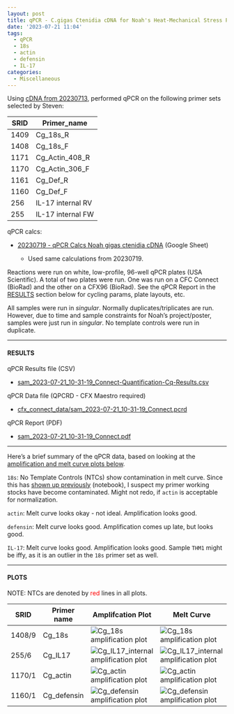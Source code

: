 ```yaml
---
layout: post
title: qPCR - C.gigas Ctenidia cDNA for Noah's Heat-Mechanical Stress Project
date: '2023-07-21 11:04'
tags: 
  - qPCR
  - 18s
  - actin
  - defensin
  - IL-17
categories: 
  - Miscellaneous
---
```

Using [cDNA from 20230713](https://robertslab.github.io/sams-notebook/2023/07/13/Reverse-Transcription-C.gigas-RNA-from-Noah's-Heat-Mechanical-Stress-Project.html), performed qPCR on the following primer sets selected by Steven:

| SRID | Primer_name       |
|------|-------------------|
| 1409 | Cg_18s_R          |
| 1408 | Cg_18s_F          |
| 1171 | Cg_Actin_408_R    |
| 1170 | Cg_Actin_306_F    |
| 1161 | Cg_Def_R          |
| 1160 | Cg_Def_F          |
| 256  | IL-17 internal RV |
| 255  | IL-17 internal FW |

qPCR calcs:

- [20230719 - qPCR Calcs Noah gigas ctenidia cDNA](https://docs.google.com/spreadsheets/d/1DXVSlQtKJsmwNEUbx-IOEdoOFy8FwFqmw8n7LW3pqgw/edit#gid=0) (Google Sheet)

  - Used same calculations from 20230719.

Reactions were run on white, low-profile, 96-well qPCR plates (USA Scientific). A total of two plates were run. One was run on a CFC Connect (BioRad) and the other on a CFX96 (BioRad). See the qPCR Report in the [RESULTS](#results) section below for cycling params, plate layouts, etc.

All samples were run in _singular_. Normally duplicates/triplicates are run. However, due to time and sample constraints for Noah's project/poster, samples were just run in _singular_. No template controls were run in duplicate. 


---

#### RESULTS

qPCR Results file (CSV)

- [sam_2023-07-21_10-31-19_Connect-Quantification-Cq-Results.csv](https://owl.fish.washington.edu/Athaliana/qPCR_data/sam_2023-07-21_10-31-19_Connect-Quantification-Cq-Results.csv)

qPCR Data file (QPCRD - CFX Maestro required)

- [cfx_connect_data/sam_2023-07-21_10-31-19_Connect.pcrd](https://owl.fish.washington.edu/scaphapoda/qPCR_data/cfx_connect_data/sam_2023-07-21_10-31-19_Connect.pcrd)

qPCR Report (PDF)

- [sam_2023-07-21_10-31-19_Connect.pdf](https://owl.fish.washington.edu/Athaliana/qPCR_data/qPCR_reports/sam_2023-07-21_10-31-19_Connect.pdf)

---

Here's a brief summary of the qPCR data, based on looking at the [amplification and melt curve plots below](#plots).

`18s`: No Template Controls (NTCs) show contamination in melt curve. Since this has [shown up previously](https://robertslab.github.io/sams-notebook/2023/07/19/qPCR-C.gigas-Ctenidia-cDNA-for-Noah's-Heat-Mechanical-Stress-Project.html) (notebook), I suspect my primer working stocks have become contaminated. Might not redo, if `actin` is acceptable for normalization.

`actin`: Melt curve looks okay - not ideal. Amplification looks good.

`defensin`: Melt curve looks good. Amplification comes up late, but looks good.

`IL-17`: Melt curve looks good. Amplification looks good. Sample `THM1` might be iffy, as it is an outlier in the `18s` primer set as well.



---

#### PLOTS

NOTE: NTCs are denoted by  <span style="color: red;">red</span> lines in all plots.

| SRID   | Primer name | Amplifcation Plot                                                                                                                                          | Melt Curve                                                                                                                                                  |
|--------|-------------|------------------------------------------------------------------------------------------------------------------------------------------------------------|-------------------------------------------------------------------------------------------------------------------------------------------------------------|
| 1408/9 | Cg_18s      | ![Cg_18s amplification plot](https://owl.fish.washington.edu/Athaliana/qPCR_data/sam_2023-07-21_10-31-19_Connect-Cg_18s-amp-plots.png)                     | ![Cg_18s amplification plot](https://owl.fish.washington.edu/Athaliana/qPCR_data/sam_2023-07-21_10-31-19_Connect-Cg_18s-melt-plots.png)                     |
| 255/6  | Cg_IL17     | ![Cg_IL17_internal amplification plot](https://owl.fish.washington.edu/Athaliana/qPCR_data/sam_2023-07-21_10-31-19_Connect-Cg_IL17_internal-amp-plots.png) | ![Cg_IL17_internal amplification plot](https://owl.fish.washington.edu/Athaliana/qPCR_data/sam_2023-07-21_10-31-19_Connect-Cg_IL17_internal-melt-plots.png) |
| 1170/1 | Cg_actin    | ![Cg_actin amplification plot](https://owl.fish.washington.edu/Athaliana/qPCR_data/sam_2023-07-21_10-31-19_Connect-Cg_actin-amp-plots.png)                 | ![Cg_actin amplification plot](https://owl.fish.washington.edu/Athaliana/qPCR_data/sam_2023-07-21_10-31-19_Connect-Cg_actin-melt-plots.png)                 |
| 1160/1 | Cg_defensin | ![Cg_defensin amplification plot](https://owl.fish.washington.edu/Athaliana/qPCR_data/sam_2023-07-21_10-31-19_Connect-Cg_defensin-amp-plots.png)           | ![Cg_defensin amplification plot](https://owl.fish.washington.edu/Athaliana/qPCR_data/sam_2023-07-21_10-31-19_Connect-Cg_defensin-melt-plots.png)           |